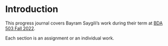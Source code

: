 # Introduction {.unnumbered}

<!-- DO NOT TOUCH THIS PART EXCEPT FILLING YOUR OR YOUR GROUP's NAME -->

This progress journal covers Bayram Saygili's work during their term at [BDA 503 Fall 2022](https://mef-bda503.github.io/fall22/).

Each section is an assignment or an individual work.

<!-- IF THIS IS A GROUP UNCOMMENT BELOW -->

<!-- # Group Members

+ [Member 1](Member 1's Progress Journal URL with https://)  
+ [Member 2](Member 2's Progress Journal URL with https://)
+ [Member 3](Member 3's Progress Journal URL with https://)

# Group Project Details

Our group project is [PROJECT NAME]. [SHORT DESCRIPTION] -->
